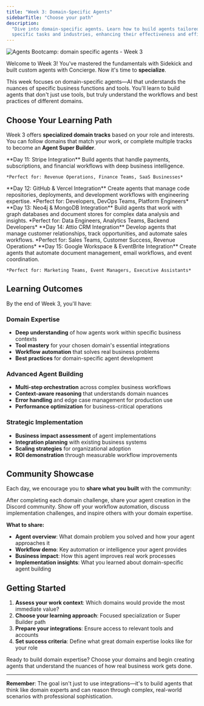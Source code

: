 ```yaml
---
title: "Week 3: Domain-Specific Agents"
sidebarTitle: "Choose your path"
description:
  "Dive into domain-specific agents. Learn how to build agents tailored to
  specific tasks and industries, enhancing their effectiveness and efficiency."
---
```


![Agents Bootcamp: domain specific agents - Week 3](/images/agents/30-days-of-agents/bootcamp-week-3.png)

Welcome to Week 3! You've mastered the fundamentals with Sidekick and built
custom agents with Concierge. Now it's time to **specialize**.

This week focuses on domain-specific agents—AI that understands the nuances of
specific business functions and tools. You'll learn to build agents that don't
just use tools, but truly understand the workflows and best practices of
different domains.

## Choose Your Learning Path

Week 3 offers **specialized domain tracks** based on your role and interests.
You can follow domains that match your work, or complete multiple tracks to
become an **Agent Super Builder**.

<CardGroup cols={2}>
  <Card title="Finance & Revenue Operations" icon="dollar-sign">
    **Day 11: Stripe Integration**
    Build agents that handle payments, subscriptions, and financial workflows with deep business intelligence.
    
    *Perfect for: Revenue Operations, Finance Teams, SaaS Businesses*
  </Card>

<Card title="Development & Infrastructure" icon="code">
  **Day 12: GitHub & Vercel Integration** Create agents that manage code
  repositories, deployments, and development workflows with engineering
  expertise. *Perfect for: Developers, DevOps Teams, Platform Engineers*
</Card>

<Card title="Data & Analytics Intelligence" icon="database">
  **Day 13: Neo4j & MongoDB Integration** Build agents that work with graph
  databases and document stores for complex data analysis and insights. *Perfect
  for: Data Engineers, Analytics Teams, Backend Developers*
</Card>

<Card title="Customer Relationship Management" icon="users">
  **Day 14: Attio CRM Integration** Develop agents that manage customer
  relationships, track opportunities, and automate sales workflows. *Perfect
  for: Sales Teams, Customer Success, Revenue Operations*
</Card>

  <Card title="Business Communications & Events" icon="envelope">
    **Day 15: Google Workspace & EventBrite Integration**
    Create agents that automate document management, email workflows, and event coordination.
    
    *Perfect for: Marketing Teams, Event Managers, Executive Assistants*
  </Card>
</CardGroup>

## Learning Outcomes

By the end of Week 3, you'll have:

### Domain Expertise

- **Deep understanding** of how agents work within specific business contexts
- **Tool mastery** for your chosen domain's essential integrations
- **Workflow automation** that solves real business problems
- **Best practices** for domain-specific agent development

### Advanced Agent Building

- **Multi-step orchestration** across complex business workflows
- **Context-aware reasoning** that understands domain nuances
- **Error handling** and edge case management for production use
- **Performance optimization** for business-critical operations

### Strategic Implementation

- **Business impact assessment** of agent implementations
- **Integration planning** with existing business systems
- **Scaling strategies** for organizational adoption
- **ROI demonstration** through measurable workflow improvements

## Community Showcase

Each day, we encourage you to **share what you built** with the community:

<Card title="Share Your Domain Agent" icon="share">
  After completing each domain challenge, share your agent creation in the
  Discord community. Show off your workflow automation, discuss implementation
  challenges, and inspire others with your domain expertise.
</Card>

**What to share:**

- **Agent overview**: What domain problem you solved and how your agent
  approaches it
- **Workflow demo**: Key automation or intelligence your agent provides
- **Business impact**: How this agent improves real work processes
- **Implementation insights**: What you learned about domain-specific agent
  building

## Getting Started

1. **Assess your work context**: Which domains would provide the most immediate
   value?
2. **Choose your learning approach**: Focused specialization or Super Builder
   path
3. **Prepare your integrations**: Ensure access to relevant tools and accounts
4. **Set success criteria**: Define what great domain expertise looks like for
   your role

<Card title="Start Your Domain Specialization" icon="play">
  Ready to build domain expertise? Choose your domains and begin creating agents
  that understand the nuances of how real business work gets done.
</Card>

---

**Remember**: The goal isn't just to use integrations—it's to build agents that
think like domain experts and can reason through complex, real-world scenarios
with professional sophistication.
